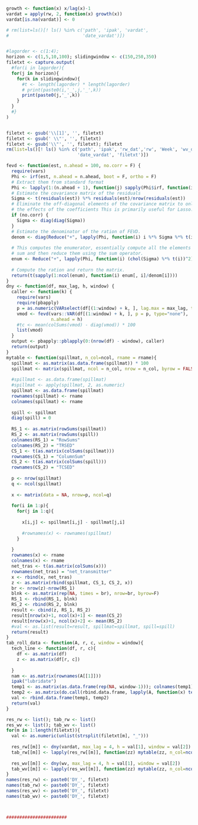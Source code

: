 ```r

growth <- function(x) x/lag(x)-1
vardat = apply(rw, 2, function(x) growth(x))
vardat[is.na(vardat)] <- 0

# rm(list=ls()[! ls() %in% c('path', 'ipak', 'vardat', 
#                            'date_vardat')])


#lagorder <- c(1:4); 
horizon <- c(1,5,10,100); slidingwindow <- c(150,250,350)
filetxt <- capture.output(
  #for(i in lagorder){
  for(j in horizon){
    for(k in slidingwindow){
      #t <- length(lagorder) * length(lagorder)
      # print(paste0(i,'_',j,'_',k))
      print(paste0(j,'_',k))
    }
  }
  #}
)


filetxt <- gsub('\\[1]', '', filetxt)
filetxt <- gsub(' \\"', '', filetxt)
filetxt <- gsub('\\"', '', filetxt); filetxt
rm(list=ls()[! ls() %in% c('path', 'ipak', 'rw_dat','rw', 'Week', 'wv_dat', 'wv','vardat', 
                           'date_vardat', 'filetxt')])

fevd <- function(est, n.ahead = 100, no.corr = F) {
  require(vars)
  Phi <- irf(est, n.ahead = n.ahead, boot = F, ortho = F)
  # Extract them from standard format
  Phi <- lapply(1:(n.ahead + 1), function(j) sapply(Phi$irf, function(i) i[j, ]))
  # Estimate the covariance matrix of the residuals
  Sigma <- t(residuals(est)) %*% residuals(est)/nrow(residuals(est))
  # Eliminate the off-diagonal elements of the covariance matrix to only see
  # the effects of the coefficients This is primarily useful for Lasso.
  if (no.corr) {
    Sigma <- diag(diag(Sigma))
  }
  # Estimate the denominator of the ration of FEVD.
  denom <- diag(Reduce("+", lapply(Phi, function(i) i %*% Sigma %*% t(i))))
  
  # This computes the enumerator, essentially compute all the elements of the
  # sum and then reduce them using the sum operator.
  enum <- Reduce("+", lapply(Phi, function(i) (chol(Sigma) %*% t(i))^2))
  
  # Compute the ration and return the matrix.
  return(t(sapply(1:ncol(enum), function(i) enum[, i]/denom[i])))
}
dny <- function(df, max_lag, h, window) {
  caller <- function(k) {
    require(vars)
    require(pbapply)
    p = as.numeric(VARselect(df[(1:window) + k, ], lag.max = max_lag, type="none")$selection[1])
    vmod <- fevd(vars::VAR(df[(1:window) + k, ], p = p, type="none"), 
                 n.ahead = h)
    #tc <- mean(colSums(vmod) - diag(vmod)) * 100
    list(vmod)
  }
  output <- pbapply::pblapply(0:(nrow(df) - window), caller)
  return(output)
}
mytable <- function(spillmat, n_col=ncol, rname = rname){
  spillmat <- as.matrix(as.data.frame(spillmat)) * 100
  spillmat <- matrix(spillmat, ncol = n_col, nrow = n_col, byrow = FALSE)
  
  #spillmat <- as.data.frame(spillmat)
  #spillmat <- apply(spillmat, 2, as.numeric)
  spillmat <- as.data.frame(spillmat)
  rownames(spillmat) <- rname
  colnames(spillmat) <- rname
  
  spill <- spillmat
  diag(spill) = 0
  
  RS_1 <- as.matrix(rowSums(spillmat))
  RS_2 <- as.matrix(rowSums(spill))
  colnames(RS_1) = "RowSums"
  colnames(RS_2) = "TRSED"
  CS_1 <- t(as.matrix(colSums(spillmat)))
  rownames(CS_1) = "ColumnSum"
  CS_2 <- t(as.matrix(colSums(spill)))
  rownames(CS_2) = "TCSED"
  
  p <- nrow(spillmat)
  q <- ncol(spillmat)
  
  x <- matrix(data = NA, nrow=p, ncol=q)
  
  for(i in 1:p){
    for(j in 1:q){
      
      x[i,j] <- spillmat[i,j] - spillmat[j,i]
      
      #rownames(x) <- rownames(spillmat)
    }
    
  }
  rownames(x) <- rname
  colnames(x) <- rname
  net_tras <- t(as.matrix(colSums(x)))
  rownames(net_tras) = "net_transmitter"
  x <- rbind(x, net_tras)
  z <- as.matrix(rbind(spillmat, CS_1, CS_2, x))
  br <- nrow(z)-nrow(RS_1)
  blnk <- as.matrix(rep(NA, times = br), nrow=br, byrow=F)
  RS_1 <- rbind(RS_1, blnk)
  RS_2 <- rbind(RS_2, blnk)
  result <- cbind(z, RS_1, RS_2)
  result[nrow(x)+1, ncol(x)+1] <- mean(CS_2)
  result[nrow(x)+1, ncol(x)+2] <- mean(RS_2)
  #val <- as.list(result=result, spillmat=spillmat, spill=spill)
  return(result)
}
tab_roll_data <- function(A, r, c, window = window){
  tech_line <- function(df, r, c){
    df <- as.matrix(df)
    z <- as.matrix(df[r, c])
    
  }
  nam <- as.matrix(rownames(A[[1]]))
  ipak("lubridate")
  temp1 <- as.matrix(as.data.frame(rep(NA, window-1))); colnames(temp1) <- NULL
  temp2 <- as.matrix(do.call(rbind.data.frame, lapply(A, function(x) tech_line(x, r, c)))); colnames(temp2) <- NULL
  val <- rbind.data.frame(temp1, temp2)
  return(val)
}

res_rw <- list(); tab_rw <- list()
res_wv <- list(); tab_wv <- list()
for(m in 1:length(filetxt)){
  val <- as.numeric(unlist(strsplit(filetxt[m], "_")))
  
  res_rw[[m]] <- dny(vardat, max_lag = 4, h = val[1], window = val[2])
  tab_rw[[m]] <- lapply(res_rw[[m]], function(zz) mytable(zz, n_col=ncol(vardat), rname=colnames(vardat)))
  
  res_wv[[m]] <- dny(wv, max_lag = 4, h = val[1], window = val[2])
  tab_wv[[m]] <- lapply(res_wv[[m]], function(zz) mytable(zz, n_col=ncol(vardat), rname=colnames(vardat)))
}
names(res_rw) <- paste0('DY_', filetxt)
names(tab_rw) <- paste0('DY_', filetxt)
names(res_wv) <- paste0('DY_', filetxt)
names(tab_wv) <- paste0('DY_', filetxt)



#######################
```

